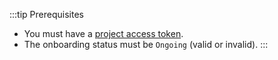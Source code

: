 :::tip Prerequisites
* You must have a [project access token](../../../developers/using-api/authentication/index.mdx#tokens-project).
* The onboarding status must be `Ongoing` (valid or invalid).
:::